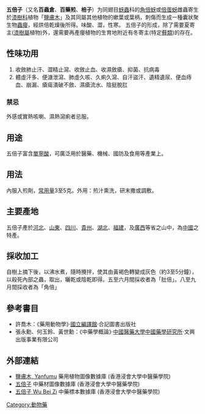 '''五倍子'''（又名'''百蟲倉'''、'''百藥煎'''、'''棓子'''）为同翅目[[蚜蟲|蚜蟲]]科的[[角倍蚜|角倍蚜]]或[[倍蛋蚜|倍蛋蚜]]雌蟲寄生於[[漆樹科|漆樹科]]植物「[[鹽膚木|鹽膚木]]」及其同屬其他植物的嫰葉或葉柄，刺傷而生成一種囊狀聚生物[[蟲癭|蟲癭]]，經烘倍乾燥後所得。味酸、澀，性寒。
五倍子的形成，除了需要夏寄主([[漆樹屬|漆樹屬]]植物)外，還需要再產癭植物的生育地附近有冬寄主(特定[[蘚類|蘚類]])的存在。

==性味功用==
#收斂肺止汗、澀精止瀉、收斂止血、收濕斂瘡、抑菌、抗病毒
#體虛汗多、便溏泄瀉、肺虛久咳、久痢久瀉、自汗盜汗、遺精遺尿、便血痔血、崩漏、瘡瘍潰破不斂、濕瘡流水、陰挺脫肛

===禁忌===
外感或實熱咳喇、濕熱瀉痢者忌服。

==用途==
五倍子富含[[單寧酸|單寧酸]]，可廣泛用於醫藥、機械、國防及食用等產業上。

==用法==
內服入煎劑，[[常用量|常用量]]3至5克。外用：煎汁熏洗，研末撒或調敷。

==主要產地==
五倍子產於[[河北|河北]]、[[山東|山東]]、[[四川|四川]]、[[貴州|貴州]]、[[湖北|湖北]]、[[福建|福建]]，及[[廣西|廣西]]等省之山中，為[[中國|中國]]之特產。

==採收加工==
自樹上摘下後，以沸水煮，隨時攪拌，使其由黃褐色轉變成灰色（約3至5分鐘），以殺死內部之蟲，取出，曬乾或陰乾即得。五至六月間採收者為「肚倍」。八至九月間採收者為「角倍」

==參考書目==
*許喬木：《藥用動物學》·[[國立編譯館|國立編譯館]]·合記圖書出版社
*張永勳、何玉鈴、黃世勳：《中藥學概論》·[https://web.archive.org/web/20090601105637/http://www2.cmu.edu.tw/~cmcicps/ 中國醫藥大學中國藥學研究所]·文興出版事業有限公司

==外部連結==
* [http://libproject.hkbu.edu.hk/was40/detail?lang=ch&channelid=1288&searchword=herb_id=D00978 鹽膚木, Yanfumu]{{Wayback|url=http://libproject.hkbu.edu.hk/was40/detail?lang=ch&channelid=1288&searchword=herb_id=D00978 |date=20190901184248 }} 藥用植物圖像數據庫 (香港浸會大學中醫藥學院) {{zh-hant}}{{en}}
*[https://sys01.lib.hkbu.edu.hk/cmed/mmid/detail.php?pid=B00419 五倍子] 中藥材圖像數據庫  (香港浸會大學中醫藥學院) {{zh}}{{en}} 
* [http://libproject.hkbu.edu.hk/was40/detail?channelid=44273&searchword=herb_id=D00515 五倍子 Wu Bei Zi]{{Wayback|url=http://libproject.hkbu.edu.hk/was40/detail?channelid=44273&searchword=herb_id=D00515 |date=20160304090903 }} 中藥標本數據庫 (香港浸會大學中醫藥學院) {{zh-hant}}{{en}}
{{Wikisource further reading}}

[[Category:動物藥|Category:動物藥]]